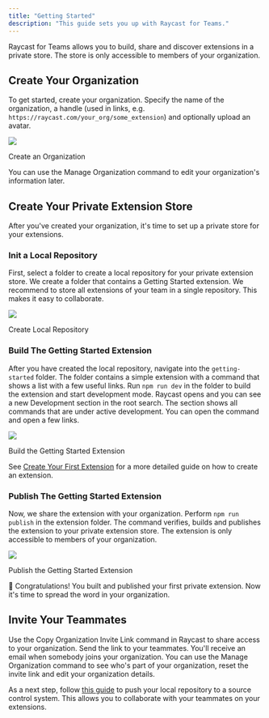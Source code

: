 ```yaml
---
title: "Getting Started"
description: "This guide sets you up with Raycast for Teams."
---
```


Raycast for Teams allows you to build, share and discover extensions in a private store. The store is only accessible to members of your organization.

## Create Your Organization

To get started, create your organization. Specify the name of the organization, a handle (used in links, e.g. `https://raycast.com/your_org/some_extension`) and optionally upload an avatar.

![](/images/teams/teams-create-organization.png)

Create an Organization

You can use the Manage Organization command to edit your organization's information later.

## Create Your Private Extension Store

After you've created your organization, it's time to set up a private store for your extensions.

### Init a Local Repository

First, select a folder to create a local repository for your private extension store. We create a folder that contains a Getting Started extension. We recommend to store all extensions of your team in a single repository. This makes it easy to collaborate.

![](/images/teams/teams-create-repository.png)

Create Local Repository

### Build The Getting Started Extension

After you have created the local repository, navigate into the `getting-started` folder. The folder contains a simple extension with a command that shows a list with a few useful links. Run `npm run dev` in the folder to build the extension and start development mode. Raycast opens and you can see a new Development section in the root search. The section shows all commands that are under active development. You can open the command and open a few links.

![](/images/teams/teams-develop-extension.png)

Build the Getting Started Extension

See [Create Your First Extension](/basics/create-your-first-extension) for a more detailed guide on how to create an extension.

### Publish The Getting Started Extension

Now, we share the extension with your organization. Perform `npm run publish` in the extension folder. The command verifies, builds and publishes the extension to your private extension store. The extension is only accessible to members of your organization.

![](/images/teams/teams-publish-extension.png)

Publish the Getting Started Extension

🎉 Congratulations! You built and published your first private extension. Now it's time to spread the word in your organization.

## Invite Your Teammates

Use the Copy Organization Invite Link command in Raycast to share access to your organization. Send the link to your teammates. You'll receive an email when somebody joins your organization. You can use the Manage Organization command to see who's part of your organization, reset the invite link and edit your organization details.

As a next step, follow [this guide](/teams/collaborate-on-private-extensions) to push your local repository to a source control system. This allows you to collaborate with your teammates on your extensions.
